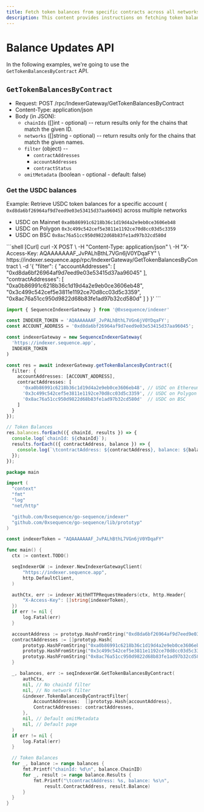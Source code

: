 ```yaml
---
title: Fetch token balances from specific contracts across all networks.
description: This content provides instructions on fetching token balances from specific contracts.
---
```


# Balance Updates API
In the following examples, we're going to use the `GetTokenBalancesByContract`
API.

## `GetTokenBalancesByContract`

- Request: POST /rpc/IndexerGateway/GetTokenBalancesByContract
- Content-Type: application/json
- Body (in JSON):
  - `chainIds` (\[]int - optional) -- return results only for the chains that match the given ID.
  - `networks` (\[]string - optional) -- return results only for the chains that match the given names.
  - `filter` (object) --
    - `contractAddresses`
    - `accountAddresses`
    - `contractStatus`
  - `omitMetadata` (boolean - optional - default: false)

### Get the USDC balances
Example: Retrieve USDC token balances for a specific account (
`0xd8da6bf26964af9d7eed9e03e53415d37aa96045`) across multiple networks
- USDC on Mainnet `0xa0b86991c6218b36c1d19d4a2e9eb0ce3606eb48`
- USDC on Polygon `0x3c499c542cef5e3811e1192ce70d8cc03d5c3359`
- USDC on BSC `0x8ac76a51cc950d9822d68b83fe1ad97b32cd580d`

<CodeGroup>
  ```shell [Curl]
  curl -X POST \
    -H "Content-Type: application/json" \
    -H "X-Access-Key: AQAAAAAAAF_JvPALhBthL7VGn6jV0YDqaFY" \
    https://indexer.sequence.app/rpc/IndexerGateway/GetTokenBalancesByContract \
    -d '{
      "filter": {
          "accountAddresses": [
              "0xd8da6bf26964af9d7eed9e03e53415d37aa96045"
          ],
          "contractAddresses": [
              "0xa0b86991c6218b36c1d19d4a2e9eb0ce3606eb48",
              "0x3c499c542cef5e3811e1192ce70d8cc03d5c3359",
              "0x8ac76a51cc950d9822d68b83fe1ad97b32cd580d"
          ]
      }
    }'
  ```

  ```ts [Typescript]
  import { SequenceIndexerGateway } from '@0xsequence/indexer'

  const INDEXER_TOKEN = 'AQAAAAAAAF_JvPALhBthL7VGn6jV0YDqaFY';
  const ACCOUNT_ADDRESS = '0xd8da6bf26964af9d7eed9e03e53415d37aa96045';

  const indexerGateway = new SequenceIndexerGateway(
    'https://indexer.sequence.app',
    INDEXER_TOKEN
  )

  const res = await indexerGateway.getTokenBalancesByContract({
    filter: {
      accountAddresses: [ACCOUNT_ADDRESS],
      contractAddresses: [
        '0xa0b86991c6218b36c1d19d4a2e9eb0ce3606eb48', // USDC on Ethereum
        '0x3c499c542cef5e3811e1192ce70d8cc03d5c3359', // USDC on Polygon
        '0x8ac76a51cc950d9822d68b83fe1ad97b32cd580d'  // USDC on BSC
      ]
    }
  });

  // Token Balances
  res.balances.forEach(({ chainId, results }) => {
    console.log(`chainId: ${chainId}`);
    results.forEach(({ contractAddress, balance }) => {
      console.log(`\tcontractAddress: ${contractAddress}, balance: ${balance}`);
    });
  });
  ```

  ```go [Go]
  package main

  import (
  	"context"
  	"fmt"
  	"log"
  	"net/http"

  	"github.com/0xsequence/go-sequence/indexer"
  	"github.com/0xsequence/go-sequence/lib/prototyp"
  )

  const indexerToken = "AQAAAAAAAF_JvPALhBthL7VGn6jV0YDqaFY"

  func main() {
  	ctx := context.TODO()

  	seqIndexerGW := indexer.NewIndexerGatewayClient(
  		"https://indexer.sequence.app",
  		http.DefaultClient,
  	)

  	authCtx, err := indexer.WithHTTPRequestHeaders(ctx, http.Header{
  		"X-Access-Key": []string{indexerToken},
  	})
  	if err != nil {
  		log.Fatal(err)
  	}

  	accountAddress := prototyp.HashFromString("0xd8da6bf26964af9d7eed9e03e53415d37aa96045")
  	contractAddresses := []prototyp.Hash{
  		prototyp.HashFromString("0xa0b86991c6218b36c1d19d4a2e9eb0ce3606eb48"), // USDC on Ethereum
  		prototyp.HashFromString("0x3c499c542cef5e3811e1192ce70d8cc03d5c3359"), // USDC on Polygon
  		prototyp.HashFromString("0x8ac76a51cc950d9822d68b83fe1ad97b32cd580d"), // USDC on BSC
  	}

  	_, balances, err := seqIndexerGW.GetTokenBalancesByContract(
  		authCtx,
  		nil, // No chainId filter
  		nil, // No network filter
  		&indexer.TokenBalancesByContractFilter{
  			AccountAddresses:  []prototyp.Hash{accountAddress},
  			ContractAddresses: contractAddresses,
  		},
  		nil, // Default omitMetadata
  		nil, // Default page
  	)
  	if err != nil {
  		log.Fatal(err)
  	}

  	// Token Balances
  	for _, balance := range balances {
  		fmt.Printf("chainId: %d\n", balance.ChainID)
  		for _, result := range balance.Results {
  			fmt.Printf("\tcontractAddress: %s, balance: %s\n",
  				result.ContractAddress, result.Balance)
  		}
  	}
  }
  ```
</CodeGroup>
